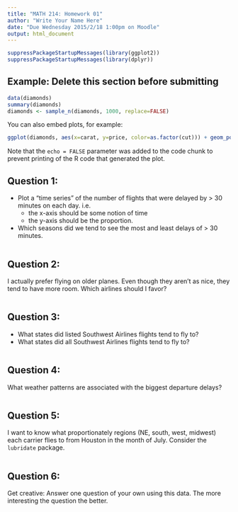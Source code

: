```yaml
---
title: "MATH 214: Homework 01"
author: "Write Your Name Here"
date: "Due Wednesday 2015/2/18 1:00pm on Moodle"
output: html_document
---
```


```r
suppressPackageStartupMessages(library(ggplot2))
suppressPackageStartupMessages(library(dplyr))
```

## Example: Delete this section before submitting

```r
data(diamonds)
summary(diamonds)
diamonds <- sample_n(diamonds, 1000, replace=FALSE)
```

You can also embed plots, for example:

```r
ggplot(diamonds, aes(x=carat, y=price, color=as.factor(cut))) + geom_point()
```

Note that the `echo = FALSE` parameter was added to the code chunk to prevent printing of the R code that generated the plot.




## Question 1:

* Plot a "time series" of the number of flights that were delayed by > 30 minutes on each day.  i.e.
    + the x-axis should be some notion of time
    + the y-axis should be the proportion.
* Which seasons did we tend to see the most and least delays of > 30 minutes.

```r

```



## Question 2:

I actually prefer flying on older planes.  Even though they aren't as nice, they tend to have more room.  Which airlines should I favor?

```r

```



## Question 3:

* What states did listed Southwest Airlines flights tend to fly to?
* What states did all Southwest Airlines flights tend to fly to?

```r

```



## Question 4:

What weather patterns are associated with the biggest departure delays?

```r

```



## Question 5:

I want to know what proportionately regions (NE, south, west, midwest) each carrier flies to from Houston in the month of July.  Consider the `lubridate` package.

```r

```



## Question 6:

Get creative:  Answer one question of your own using this data.  The more interesting the question the better.

```r

```
